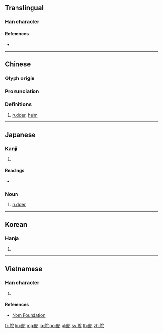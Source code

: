 {{character info/new}}
{{also|柁}}
==Translingual==

===Han character===
{{Han char|rn=137|rad=舟|as=05|sn=11|four=23411|canj=HYJP|ids=⿰舟它}}

====References====
* {{Han ref|kx=1010.100|dkj=30400|dj=1468.080|hdz=53060.060|uh=8235|ud=33333|bh=B2EB|bd=45803}}

----

==Chinese==
{{zh-forms}}

===Glyph origin===
{{Han etym}}

===Pronunciation===
{{zh-pron
|m=duò
|c=to4
|mc=y
|oc=y
|ma=
|cat=n
}}

===Definitions===
{{zh-hanzi}}

# [[rudder]], [[helm]]

----

==Japanese==

===Kanji===
{{ja-kanji|grade=|rs=舟05}}

# {{defn|lang=ja|sort=舟05}}

====Readings====
* {{ja-readings|kanon=[[た]] (ta)|goon=[[だ]] (da)|kun=[[かじ]] (kaji)}}

{{wikipedia|lang=ja}}

===Noun===
{{ja-noun|かじ}}

# {{lb|ja|nautical|aeronautics|sort=かじ}} [[rudder]]

----

==Korean==

===Hanja===
{{ko-hanja|hangeul=타|eumhun=|rv=ta|mr=t'a|y=tha}}

# {{defn|lang=ko|sort=舟05}}

----

==Vietnamese==

===Han character===
{{vi-readings|rs=舟05|hanviet=đà}}

# {{defn|lang=vi|sort=舟05}}

====References====
* [http://nomfoundation.org/common/nom_details.php?codepoint=8235 Nom Foundation]

[[fr:舵]]
[[hu:舵]]
[[mg:舵]]
[[ja:舵]]
[[no:舵]]
[[pl:舵]]
[[sv:舵]]
[[th:舵]]
[[zh:舵]]